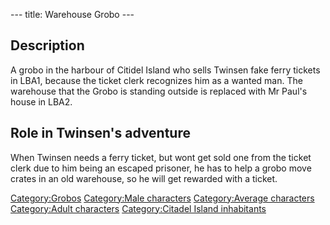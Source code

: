 ---
title: Warehouse Grobo
---

{{Character|
Name=Warehouse Grobo|
Image=Warehousegrobo.JPG|
Race=[[Grobo]]|
Gender=Male|
Size=Medium|
Age=Adult}}

==Description==

A grobo in the harbour of Citidel Island who sells Twinsen fake ferry tickets in LBA1, because the ticket clerk recognizes him as a wanted man. The warehouse that the Grobo is standing outside is replaced with Mr Paul's house in LBA2.

==Role in Twinsen's adventure==

When Twinsen needs a ferry ticket, but wont get sold one from the ticket clerk due to him being an escaped prisoner, he has to help a grobo move crates in an old warehouse, so he will get rewarded with a ticket.

[[Category:Grobos]]
[[Category:Male characters]]
[[Category:Average characters]]
[[Category:Adult characters]]
[[Category:Citadel Island inhabitants]]